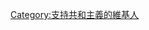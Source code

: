 {{Userbox
  |id=共和主義
  |id-s=12
  |id-c=#3333FF
  |id-fc=#FFFFFF
  |info-s=10
  |info=這個用戶支持'''[[共和國|共和主義]]'''。
  |info-c=#f80000
  |info-fc=#FFFFFF
  |border-c=darkgreen
}}


[[Category:支持共和主義的維基人]]